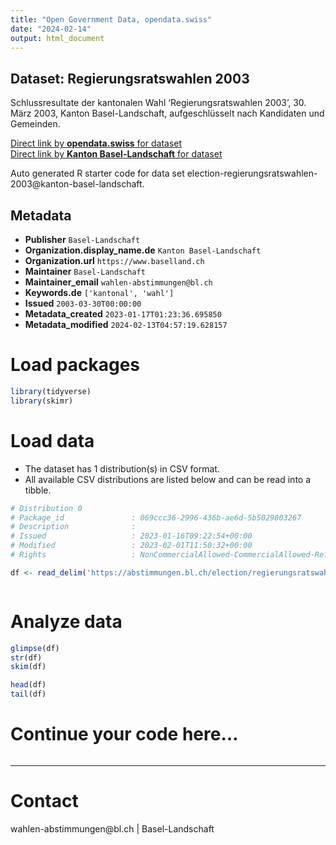 ```yaml
---
title: "Open Government Data, opendata.swiss"
date: "2024-02-14"
output: html_document
---
```


## Dataset: Regierungsratswahlen 2003

Schlussresultate der kantonalen Wahl 'Regierungsratswahlen 2003', 30. März 2003, Kanton Basel-Landschaft, aufgeschlüsselt nach Kandidaten und Gemeinden.

[Direct link by **opendata.swiss** for dataset](https://opendata.swiss/de/dataset/regierungsratswahlen-2003)<br>
[Direct link by **Kanton Basel-Landschaft** for dataset](https://abstimmungen.bl.ch/election/regierungsratswahlen-2003/data)

Auto generated R starter code for data set election-regierungsratswahlen-2003@kanton-basel-landschaft.

## Metadata

- **Publisher** `Basel-Landschaft`
- **Organization.display_name.de** `Kanton Basel-Landschaft`
- **Organization.url** `https://www.baselland.ch`
- **Maintainer** `Basel-Landschaft`
- **Maintainer_email** `wahlen-abstimmungen@bl.ch`
- **Keywords.de** `['kantonal', 'wahl']`
- **Issued** `2003-03-30T00:00:00`
- **Metadata_created** `2023-01-17T01:23:36.695850`
- **Metadata_modified** `2024-02-13T04:57:19.628157`


# Load packages

```r

library(tidyverse)
library(skimr)

```

# Load data

-   The dataset has 1 distribution(s) in CSV format.
-   All available CSV distributions are listed below and can be read into a tibble.

```r

# Distribution 0
# Package_id               : 069ccc36-2996-436b-ae6d-5b5029803267
# Description              : 
# Issued                   : 2023-01-16T09:22:54+00:00
# Modified                 : 2023-02-01T11:50:32+00:00
# Rights                   : NonCommercialAllowed-CommercialAllowed-ReferenceRequired

df <- read_delim('https://abstimmungen.bl.ch/election/regierungsratswahlen-2003/data-csv')



```

# Analyze data

```r

glimpse(df)
str(df)
skim(df)

head(df)
tail(df)

```

# Continue your code here...

```r

```

------------------------------------------------------------------------

# Contact

wahlen-abstimmungen@bl.ch | Basel-Landschaft
